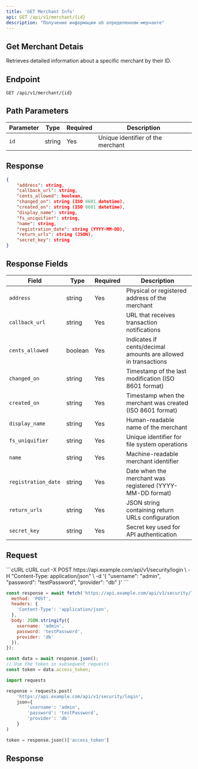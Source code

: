 ```yaml
---
title: 'GET Merchant Info'
api: GET /api/v1/merchant/{id}
description: "Получение информации об определенном мерчанте"
---
```


## Get Merchant Detais
Retrieves detailed information about a specific merchant by their ID.

## Endpoint

```
GET /api/v1/merchant/{id}
```

## Path Parameters
| Parameter | Type | Required | Description |
|----------|-------|----------|-------------|
| ```id```  | string  | Yes  | Unique identifier of the merchant |

## Response
```json
{
    "address": string,
    "callback_url": string,
    "cents_allowed": boolean,
    "changed_on": string (ISO 8601 datetime),
    "created_on": string (ISO 8601 datetime),
    "display_name": string,
    "fs_uniquifier": string,
    "name": string,
    "registration_date": string (YYYY-MM-DD),
    "return_urls": string (JSON),
    "secret_key": string
}
```

## Response Fields

| Field | Type | Required |Description |
|----------|-------|----------|-------------|
| ```address```  | string  | Yes  | Physical or registered address of the merchant |
| ```callback_url``` | string | Yes | URL that receives transaction notifications |
| ```cents_allowed``` | boolean | Yes | Indicates if cents/decimal amounts are allowed in transactions |
| ```changed_on``` | string | Yes | Timestamp of the last modification (ISO 8601 format) |
| ```created_on``` | string | Yes | Timestamp when the merchant was created (ISO 8601 format) |
| ```display_name``` | string | Yes | Human-readable name of the merchant |
| ```fs_uniquifier``` | string | Yes | Unique identifier for file system operations |
| ```name``` | string | Yes | Machine-readable merchant identifier |
| ```registration_date``` | string | Yes | Date when the merchant was registered (YYYY-MM-DD format) |
| ```return_urls``` | string | Yes | JSON string containing return URLs configuration |
| ```secret_key``` | string | Yes | Secret key used for API authentication |

## Request
<CodeGroup>
```cURL cURL
curl -X POST https://api.example.com/api/v1/security/login \
  -H "Content-Type: application/json" \
  -d '{
    "username": "admin",
    "password": "testPassword",
    "provider": "db"
  }'
```

```javascript JavaScript
const response = await fetch('https://api.example.com/api/v1/security/login', {
  method: 'POST',
  headers: {
    'Content-Type': 'application/json',
  },
  body: JSON.stringify({
    username: 'admin',
    password: 'testPassword',
    provider: 'db'
  }),
});

const data = await response.json();
// Use the token in subsequent requests
const token = data.access_token;
```

```python Python
import requests

response = requests.post(
    'https://api.example.com/api/v1/security/login',
    json={
        'username': 'admin',
        'password': 'testPassword',
        'provider': 'db'
    }
)

token = response.json()['access_token']
```
</CodeGroup>

## Response
